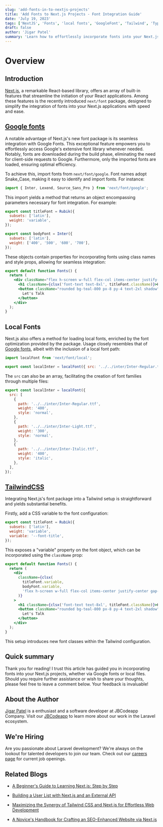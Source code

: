 ```yaml
---
slug: 'add-fonts-in-to-nextjs-projects'
title: 'Add Fonts to Next.js Projects - Font Integration Guide'
date: 'July 19, 2023'
tags: ['NextJS', 'Fonts', 'local fonts', 'GoogleFont', 'Tailwind', 'Typography']
draft: false
author: 'Jigar Patel'
summary: 'Learn how to effortlessly incorporate fonts into your Next.js projects with this comprehensive guide. Explore Google fonts integration, local fonts, and TailwindCSS integration for stunning typography.'
---
```


# Overview

<TOCInline
  toc={props.toc}
  exclude="Overview"
  toHeading={2}
  defaultimage="add-fonts-in-to-nextjs-projects"
/>

## Introduction

[Next.js](https://nextjs.org/), a remarkable React-based library, offers an array of built-in features that streamline the initiation of your React applications. Among these features is the recently introduced `next/font` package, designed to simplify the integration of fonts into your Next.js applications with speed and ease.

## [Google fonts](https://fonts.google.com/)

A notable advantage of Next.js's new font package is its seamless integration with Google Fonts. This exceptional feature empowers you to effortlessly access Google's extensive font library whenever needed. Notably, fonts are downloaded during the build phase, eliminating the need for client-side requests to Google. Furthermore, only the imported fonts are loaded, ensuring optimal efficiency.

To achieve this, import fonts from `next/font/google`. Font names adopt Snake_Case, making it easy to identify and import fonts. For instance:

```javascript
import { Inter, Lexend, Source_Sans_Pro } from 'next/font/google';
```

This import yields a method that returns an object encompassing parameters necessary for font integration. For example:

```javascript
export const titleFont = Rubik({
  subsets: ['latin'],
  weight: 'variable',
});

export const bodyFont = Inter({
  subsets: ['latin'],
  weight: ['400', '500', '600', '700'],
});
```

These objects contain properties for incorporating fonts using class names and style props, allowing for seamless integration:

```jsx
export default function Fonts() {
  return (
    <div className="flex h-screen w-full flex-col items-center justify-center gap-4 bg-stone-900 text-white">
      <h1 className={clsx('font-text text-8xl', titleFont.className)}>Hi, I'm Omari</h1>
      <button className="rounded bg-teal-800 px-8 py-4 text-2xl shadow" style={bodyFont.style}>
        Let's Talk
      </button>
    </div>
  );
}
```

## Local Fonts

Next.js also offers a method for loading local fonts, enriched by the font optimization provided by the package. Usage closely resembles that of [Google fonts](https://fonts.google.com/), albeit with the inclusion of a local font path:

```javascript
import localFont from 'next/font/local';

export const localInter = localFont({ src: '../../inter/Inter-Regular.ttf' });
```

The `src` can also be an array, facilitating the creation of font families through multiple files:

```javascript
export const localInter = localFont({
  src: [
    {
      path: '../../inter/Inter-Regular.ttf',
      weight: '400',
      style: 'normal',
    },
    {
      path: '../../inter/Inter-Light.ttf',
      weight: '300',
      style: 'normal',
    },
    {
      path: '../../inter/Inter-Italic.ttf',
      weight: '400',
      style: 'italic',
    },
  ],
});
```

## [TailwindCSS](https://tailwindcss.com/)

Integrating Next.js's font package into a Tailwind setup is straightforward and yields substantial benefits.

Firstly, add a CSS variable to the font configuration:

```javascript
export const titleFont = Rubik({
  subsets: ['latin'],
  weight: 'variable',
  variable: '--font-title',
});
```

This exposes a "variable" property on the font object, which can be incorporated using the `className` prop:

```jsx
export default function Fonts() {
  return (
    <div
      className={clsx(
        titleFont.variable,
        bodyFont.variable,
        'flex h-screen w-full flex-col items-center justify-center gap-4 bg-stone-900 text-white'
      )}
    >
      <h1 className={clsx('font-text text-8xl', titleFont.className)}>Hi, I'm Omari</h1>
      <button className="rounded bg-teal-800 px-8 py-4 text-2xl shadow" style={bodyFont.style}>
        Let's Talk
      </button>
    </div>
  );
}
```

This setup introduces new font classes within the Tailwind configuration.

## Quick summary

Thank you for reading! I trust this article has guided you in incorporating fonts into your Next.js projects, whether via Google fonts or local files. Should you require further assistance or wish to share your thoughts, please feel free to leave a comment below. Your feedback is invaluable!

## About the Author

[Jigar Patel](https://expertlaravel.com) is a
enthusiast and a software developer at JBCodeapp Company. Visit our [JBCodeapp](https://jbcodeapp.com) to learn more about our work in the Laravel ecosystem.

## We're Hiring

Are you passionate about Laravel development? We're always on the lookout for talented developers to join our team. Check out our [careers page](https://jbcodeapp.com/career) for current job openings.

## Related Blogs

- [A Beginner's Guide to Learning Next.js: Step by Step](beginners-guide-learning-nextjs-step-by-step)

- [Building a User List with Next.js and an External API](building-user-list-nextjs-external-api)

- [Maximizing the Synergy of Tailwind CSS and Next.js for Effortless Web Development](maximizing-synergy-tailwind-css-next-js-web-development)

- [A Novice's Handbook for Crafting an SEO-Enhanced Website via Next.js](a-novices-guide-to-seo-enhanced-websites-with-nextjs)
